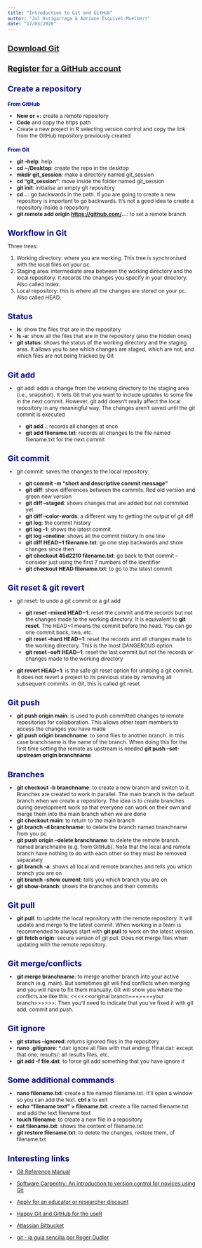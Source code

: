 ```yaml
---
title: "Introduction to Git and GitHub"
author: "Jul Astigarraga & Adriane Esquivel-Muelbert"
date: "17/03/2020"
---
```


```{=html}
<style type="text/css">

body{ /* Normal  */
      font-size: 12px;
  }
h1.title {
  font-size: 28px;
  color: DarkRed;
}
h1 { /* Header 1 */
  font-size: 18px;
  color: DarkBlue;
}
h2 { /* Header 2 */
  font-size: 12px;
  color: DarkBlue;
}
</style>
```
# [Download Git](https://git-scm.com/downloads)

# [Register for a GitHub account](https://github.com)

# Create a repository

## From GitHub

-   **New or +**: create a remote repository
-   **Code** and copy the https path
-   Create a new project in R selecting version control and copy the link from the GitHub repository previously created

## From Git

-   **git --help**: help
-   **cd \~/Desktop**: create the repo in the desktop
-   **mkdir git_session**: make a directory named git_session
-   **cd "git_session"**: move inside the folder named git_session
-   **git init**: initialise an empty git repository
-   **cd ..**: go backwards in the path. If you are going to create a new repository is important to go backwards. It's not a good idea to create a repository inside a repository
-   **git remote add origin <https://github.com/>...**: to set a remote branch

# Workflow in Git

Three trees:

1.  Working directory: where you are working. This tree is synchronised with the local files on your pc.
2.  Staging area: intermediate area between the working directory and the local repository. It records the changes you specify in your directory. Also called Index.
3.  Local repository: this is where all the changes are stored on your pc. Also called HEAD.

# Status

-   **ls**: show the files that are in the repository
-   **ls -a**: show all the files that are in the repository (also the hidden ones)
-   **git status**: shows the status of the working directory and the staging area. It allows you to see which changes are staged, which are not, and which files are not being tracked by Git

# Git add

-   git add: adds a change from the working directory to the staging area (i.e., snapshot). It tells Git that you want to include updates to some file in the next commit. However, git add doesn't really affect the local repository in any meaningful way. The changes aren't saved until the git commit is executed

    -   **git add .**: records all changes at once
    -   **git add filename.txt**: records all changes to the file named filename.txt for the next commit

# Git commit

-   git commit: saves the changes to the local repository

    -   **git commit -m "short and descriptive commit message"**
    -   **git diff**: show differences between the commits. Red old version and green new version
    -   **git diff --staged**: shows changes that are added but not commited yet
    -   **git diff --color-words**: a different way to getting the output of git diff
    -   **git log**: the commit history
    -   **git log -1**: shows the latest commit
    -   **git log --oneline**: shows all the commit history in one line
    -   **git diff HEAD\~1 filename.txt**: go one step backwards and show changes since then
    -   **git checkout 45d2210 filename.txt**: go back to that commit -- consider just using the first 7 numbers of the identifier
    -   **git checkout HEAD filename.txt**: to go to the latest commit

# Git reset & git revert

-   git reset: to undo a git commit or a git add

    -   **git reset --mixed HEAD\~1**: reset the commit and the records but not the changes made to the working directory. It is equivalent to **git reset**. The HEAD\~1 means the commit before the head. You can go one commit back, two, etc.
    -   **git reset --hard HEAD\~1**: reset the records and all changes made to the working directory. This is the most DANGEROUS option
    -   **git reset --soft HEAD\~1**: reset the last commit but not the records or changes made to the working directory

-   **git revert HEAD\~1**: is the safe git reset option for undoing a git commit. It does not revert a project to its previous state by removing all subsequent commits. In Git, this is called git reset

# Git push

-   **git push origin main**: is used to push committed changes to remote repositories for collaboration. This allows other team members to access the changes you have made
-   **git push origin branchname**: to send files to another branch. In this case branchname is the name of the branch. When doing this for the first time setting the remote as upstream is needed **git push --set-upstream origin branchname**

# Branches

-   **git checkout -b branchname**: to create a new branch and switch to it. Branches are created to work in parallel. The main branch is the default branch when we create a repository. The idea is to create branches during development work so that everyone can work on their own and merge them into the main branch when we are done
-   **git checkout main**: to return to the main branch
-   **git branch -d branchname**: to delete the branch named branchname from you pc
-   **git push origin --delete branchname**: to delete the remote branch named branchname (e.g. from GitHub). Note that the local and remote branch have nothing to do with each other so they must be removed separately
-   **git branch -a**: shows all local and remote branches and tells you which branch you are on
-   **git branch --show current**: tells you which branch you are on
-   **git show-branch**: shows the branches and their commits

# Git pull

-   **git pull**: to update the local repository with the remote repository. It will update and merge to the latest commit. When working in a team is recommended to always start with **git pull** to work on the latest version.
-   **git fetch origin**: secure version of git pull. Does not merge files when updating with the remote repository.

# Git merge/conflicts

-   **git merge branchname**: to merge another branch into your active branch (e.g. main). But sometimes git will find conflicts when merging and you will have to fix them manually. Git will show you where the conflicts are like this: \<\<\<\<\<\<original branch=======your branch\>\>\>\>\>\>. Then you'll need to indicate that you've fixed it with git add, commit and push.

# Git ignore

-   **git status --ignored**: returns ignored files in the repository
-   **nano .gitignore**: \*.dat: ignore all files with that ending; !final.dat: except that one; results/: all results files, etc.
-   **git add -f file.dat**: to force git add something that you have ignore it

# Some additional commands

-   **nano filename.txt**: create a file named filename.txt. It'll open a window so you can add the text. **ctrl x** to exit
-   **echo "filename text" \> filename.txt**: create a file named filename.txt and add the text filename text
-   **touch filename**: to create a new file in a repository
-   **cat filename.txt**: shows the content of filename.txt
-   **git restore filename.txt**: to delete the changes, restore them, of filename.txt

# Interesting links

-   [Git Reference Manual](https://git-scm.com/docs)

-   [Software Carpentry: An introduction to version control for novices using Git](http://swcarpentry.github.io/git-novice/)

-   [Apply for an educator or researcher discount](https://docs.github.com/en/education/explore-the-benefits-of-teaching-and-learning-with-github-education/apply-for-an-educator-or-researcher-discount)

-   [Happy Git and GitHub for the useR](https://happygitwithr.com/)

-   [Atlassian Bitbucket](https://www.atlassian.com/git/tutorials)

-   [git - la guía sencilla por Roger Dudler](https://rogerdudler.github.io/git-guide/index.es.html)
